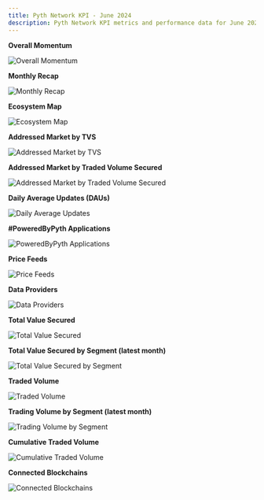 ```yaml
---
title: Pyth Network KPI - June 2024
description: Pyth Network KPI metrics and performance data for June 2024.
---
```


**Overall Momentum**

![Overall Momentum](/images/kpi/june-24/pyth-momentum-jun-24.jpg)

**Monthly Recap**

![Monthly Recap](/images/kpi/june-24/pyth-jun-24.jpg)

**Ecosystem Map**

![Ecosystem Map](/images/kpi/june-24/pyth-ecosystem-jun-24.jpg)

**Addressed Market by TVS**

![Addressed Market by TVS](/images/kpi/june-24/pyth-tvs-l1-l2-jun-24.jpg)

**Addressed Market by Traded Volume Secured**

![Addressed Market by Traded Volume Secured](/images/kpi/june-24/pyth-traded-volume-l1-l2-jun-24.jpg)

**Daily Average Updates (DAUs)**

![Daily Average Updates](/images/kpi/june-24/jun-24-daily-average-updates.jpg)

**#PoweredByPyth Applications**

![PoweredByPyth Applications](/images/kpi/june-24/jun-24-apps-integrations.jpg)

**Price Feeds**

![Price Feeds](/images/kpi/june-24/jun-24-price-feeds.jpg)

**Data Providers**

![Data Providers](/images/kpi/june-24/jun-24-data-providers.jpg)

**Total Value Secured**

![Total Value Secured](/images/kpi/june-24/jun-24-all-chain-tvs.jpg)

**Total Value Secured by Segment (latest month)**

![Total Value Secured by Segment](/images/kpi/june-24/jun-24-dapps-tvs.jpg)

**Traded Volume**

![Traded Volume](/images/kpi/june-24/jun-24-all-chain-volume.jpg)

**Trading Volume by Segment (latest month)**

![Trading Volume by Segment](/images/kpi/june-24/jun-24-trading-volume.jpg)

**Cumulative Traded Volume**

![Cumulative Traded Volume](/images/kpi/june-24/jun-24-traded-volume.jpg)

**Connected Blockchains**

![Connected Blockchains](/images/kpi/june-24/jun-24-connected-blockchains.jpg)
